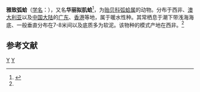 {{noteTA|G1=双壳纲|G2=unit}}
{{Speciesbox
| taxon = Arcuatula elegans
| binomial_authority = (Gray, 1830)<ref name='id10807'>{{cite web| url =http://www.bioinfo.cn/db05/BjdwSpecies.php?action=view&id=10807| title =雅致弧蛤| work =《中国动物物种编目数据库》| publisher =中国科学院微生物研究所| author =中国科学院动物研究所| accessdate =2009-04-28| deadurl =yes| archiveurl =https://web.archive.org/web/20160305064445/http://www.bioinfo.cn/db05/BjdwSpecies.php?action=view&id=10807| archivedate =2016-03-05}}</ref>
}}

'''雅致弧蛤'''（[[学名|学名]]：{{lang|la|''Arcuatula elegans''}}），又名'''华丽拟肌蛤'''<ref>{{cite web|url=http://shell.sinica.edu.tw/chinese/shellbase_detail.php?science_no=3630|title=国际贝库：华丽拟肌蛤|publisher=台湾贝类资料库|accessdate=2009-08-11|archive-date=2016-03-04|archive-url=https://web.archive.org/web/20160304123642/http://shell.sinica.edu.tw/chinese/shellbase_detail.php?science_no=3630|dead-url=no}}</ref>，为[[贻贝科|贻贝科]][[弧蛤属|弧蛤属]]的动物。分布于西非、[[澳大利亚|澳大利亚]]以及[[中国大陆|中国大陆]]的[[广东|广东]]、[[香港|香港]]等地，属于暖水性种。其常栖息于潮下带浅海海底、一般垂直分布在7-8米间以及底质多为软泥。该物种的模式产地在西非。<ref name='id10807'/>

== 参考文献 ==
{{reflist}}

{{软体动物小作品}}

{{taxonbar}}
[[Category:_1830年描述的动物|Y]]
[[Category:殼菜蛤科|Y]]